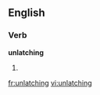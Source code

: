 ==English==

===Verb===
'''unlatching'''

# {{third-person singular of|unlatch}}

[[fr:unlatching]]
[[vi:unlatching]]